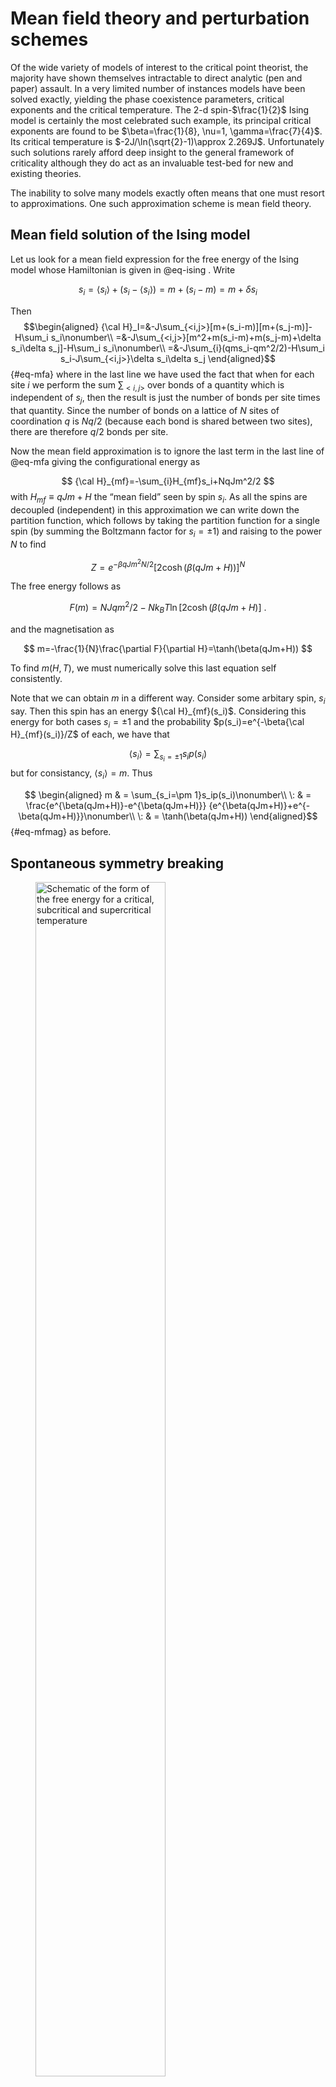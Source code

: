 


# Mean field theory and perturbation schemes

Of the wide variety of models of interest to the critical point
theorist, the majority have shown themselves intractable to direct
analytic (pen and paper) assault. In a very limited number of instances
models have been solved exactly, yielding the phase coexistence
parameters, critical exponents and the critical temperature. The 2-d
spin-$\frac{1}{2}$ Ising model is certainly the most celebrated such
example, its principal critical exponents are found to be
$\beta=\frac{1}{8}, \nu=1, \gamma=\frac{7}{4}$. Its critical temperature
is $-2J/\ln(\sqrt{2}-1)\approx 2.269J$. Unfortunately such solutions
rarely afford deep insight to the general framework of criticality
although they do act as an invaluable test-bed for new and existing
theories.

The inability to solve many models exactly often means that one must
resort to approximations. One such approximation scheme is mean field
theory.

## Mean field solution of the Ising model {#sec:mfising}

Let us look for a mean field expression for the free energy of the Ising
model whose Hamiltonian is given in @eq-ising .
Write

$$s_i=\langle s_i\rangle+(s_i-\langle s_i\rangle)=m+(s_i-m)=m+\delta s_i$$

Then $$\begin{aligned}
{\cal H}_I=&-J\sum_{<i,j>}[m+(s_i-m)][m+(s_j-m)]-H\sum_i s_i\nonumber\\
=&-J\sum_{<i,j>}[m^2+m(s_i-m)+m(s_j-m)+\delta s_i\delta s_j]-H\sum_i s_i\nonumber\\
=&-J\sum_{i}(qms_i-qm^2/2)-H\sum_i s_i-J\sum_{<i,j>}\delta s_i\delta s_j 
\end{aligned}$$ {#eq-mfa}
where in the last line we have used the fact that when
for each site $i$ we perform the sum $\sum_{<i,j>}$ over bonds of a
quantity which is independent of $s_j$, then the result is just the
number of bonds per site times that quantity. Since the number of bonds
on a lattice of $N$ sites of coordination $q$ is $Nq/2$ (because each
bond is shared between two sites), there are therefore $q/2$ bonds per
site.

Now the mean field approximation is to ignore the last term in the last line of @eq-mfa giving the configurational energy as

$$
{\cal H}_{mf}=-\sum_{i}H_{mf}s_i+NqJm^2/2
$$ 
with $H_{mf}\equiv qJm+ H$ the "mean field" seen by spin $s_i$. As all the spins are decoupled
(independent) in this approximation we can write down the partition
function, which follows by taking the partition function for a single
spin (by summing the Boltzmann factor for $s_i=\pm 1$) and raising to
the power $N$ to find

$$
Z=e^{-\beta qJm^2N/2}[2\cosh(\beta(qJm+H))]^N
$$

The free energy follows as

$$F(m)=NJqm^2/2-Nk_BT\ln[2\cosh(\beta (qJm+H)]\:.$$

and the magnetisation as

$$
m=-\frac{1}{N}\frac{\partial F}{\partial H}=\tanh(\beta(qJm+H))
$$

To find $m(H,T)$, we must numerically solve this last equation self
consistently.

Note that we can obtain $m$ in a different way. Consider some arbitary
spin, $s_i$ say. Then this spin has an energy ${\cal H}_{mf}(s_i)$.
Considering this energy for both cases $s_i=\pm 1$ and the probability
$p(s_i)=e^{-\beta{\cal H}_{mf}(s_i)}/Z$ of each, we have that

$$\langle s_i\rangle=\sum_{s_i=\pm 1}s_ip(s_i)$$ but for consistancy,
$\langle s_i\rangle=m$. Thus

$$
\begin{aligned}
m & = \sum_{s_i=\pm 1}s_ip(s_i)\nonumber\\
 \: & = \frac{e^{\beta(qJm+H)}-e^{\beta(qJm+H)}} {e^{\beta(qJm+H)}+e^{-\beta(qJm+H)}}\nonumber\\
 \: & = \tanh(\beta(qJm+H))
\end{aligned}$${#eq-mfmag} as before.

## Spontaneous symmetry breaking {#sec-breaking}

 ![Schematic of the form of the free energy for a critical, subcritical and supercritical temperature](Figs/freeenergy_color.png){width=70%  #fig-freeenergy}


This mean field analysis reveals what is happening in the Ising model
near the critical temperature $T_c$.
@fig-freeenergy shows sketches for $\beta F(m)/N$ as a
function of temperature, where for f simplicity we restrict attention to
$H=0$. In this case $F(m)$ is symmetric in $m$, Moreover, at high $T$,
the entropy dominates and there is a single minimum in $F(m)$ at $m=0$.
As $T$ is lowered, there comes a point ($T=T_c=qJ/k_B$) where the
curvature of $F(m)$ at the origin changes sign; precisely at this point

$$\frac{\partial^2 F}{\partial m^2}=0.$$ At lower temperature, there are
instead two minima at nonzero $m=\pm m^\star$, where the *equilibrium
magnetisation* $m^\star$ is the positive root (calculated explicitly
below) of

$$m^\star=\tanh(\beta Jqm^\star)= \tanh(\frac{m^\star T_c}{T})$$ The
point $m=0$ which remains a root of this equation, is clearly an
unstable point for $T<T_c$ (since $F$ has a maximum there).

This is an example of spontaneous symmetry breaking. In the absence of
an external field, the Hamiltonian (and therefore the free energy) is
symmetric under $m\to -m$. Accordingly, one might expect the actual
state of the system to also show this symmetry. This is true at high
temperature, but spontaneously breaks down at low ones. Instead there
are a pair of ferromagnetic states (spins mostly up, or spins mostly
down) which -- by symmetry-- have the same free energy, lower than the
unmagnetized state.

## Phase diagram

The resulting zero-field magnetisation curve $m(T,H=0)$ looks like
@fig-isingmag.

 ![Phase diagram of a simple magnet in the $m$-$T$ plane.](Figs/isingmag_new.png){width=70% fig-align="center" #fig-isingmag}


This shows the sudden change of behaviour at $T_c$ (phase transition).
For $T<T_c$ it is arbitrary which of the two roots $\pm m^\star$ is
chosen; typically it will be different in different parts of the sample
(giving macroscopic "magnetic domains"). But this behaviour with
temperature is *qualitatively modified* by the presence of a field $H$,
however small. In that case, there is always a slight magnetization,
even far above $T_c$ and the curves becomes smoothed out, as shown.
There is no doubt which root will be chosen, and no sudden change of the
behaviour (no phase transition). Spontaneous symmetry breaking does not
occur, because the symmetry is already broken by $H$. (The curve $F(m)$
is lopsided, rather than symmetrical about $m=0$.)

On the other hand, if we sit below $T_c$ in a positive field (say) and
gradually reduce $H$ through zero so that it becomes negative, there is
a *very* sudden change of behaviour at $h=0$: the equilibrium state
jumps discontinuously from $m=m^\star$ to $m=-m^\star$.


 ![Phase diagram of a simple magnet in the $H$-$T$ plane.](Figs/isingpdH.png){width=70% #fig-isingpdH}

This is called a first order phase transition as opposed to the "second
order" or continuous transition that occurs at $T_c$ in zero field. The
definitions are:

*First order transition:* magnetisation (or similar order parameter)
depends discontinuously on a field variable (such as $h$ or $T$).

*Continuous transition:* Change of functional form, but no discontinuity
in $m$; typically, however, $(\partial m/\partial T)_h$ (or similar) is
either discontinuous, or diverges with an integrable singularity.

In this terminology, we can say that the phase diagram of the magnet in
the $H,T$ plane shows a line of first order phase transitions,
terminating at a continuous transition, which is the critical point.


::: {.callout-caution collapse="true"}
## Aside on Quantum Criticality

In some magnetic systems such as $CePd_2Si_2$, one can, by applying
pressure or altering the chemical composition, depress the critical
temperature all the way to abolute zero! This may seem counterintuitive,
after all at $T=0$ one should expect perfect ordering, not the large
fluctuations that accompany criticality. It turns out that the source of
the fluctuations that drive the system critical is zero point motion
associated with the Heisenberg uncertainty principle. Quantum
criticality is a matter of ongoing active research, and open questions
concern the nature of the phase diagrams and the relationship to
superconductivity. Although the subject goes beyond the scope of this
course, there is an accessible article [here](https://arxiv.org/abs/1102.4628) if
you want to learn more.

:::

## A closer look: critical exponents

Let us now see how we can calculate critical exponents within the mean
field approximation.

### Zero H solution and the order parameter exponent

In zero field

$$m=\tanh(\frac{mT_c}{T})$$ where $T_c=qJ/k_B$ is the critical
temperature at which $m$ first goes to zero.

We look for a solution where $m$ is small ($\ll 1$). Expanding the tanh
function and replacing $\beta=(k_BT)^{-1}$ yields

$$m=\frac{mT_c}{T}-\frac{1}{3}\left(\frac{mT_c}{T} \right)^3 +O(m^5)\:.$$
Then $m=0$ is one solution. The other solution is given by

$$m^2=3\left(\frac{T}{T_c} \right)^3\left(\frac{T_c}{T} -1\right)$$

Now, considering temperatures close to $T_c$ to guarantee small $m$, and
employing the reduced temperature $t=(T-T_c)/T_c$, one finds

$$m^2\simeq -3t$$

Hence

$$\begin{aligned}
m= 0  &    ~~~\textrm{for } T>T_c \:\:\:  \textrm{ since~otherwise~{\it m}~imaginary}\nonumber\\
m= \pm\sqrt{-3t} & ~~\textrm{ for}  \:\:\: T<T_c ~~\textrm{ real}
\end{aligned} $${#eq-mbeta}
This result implies that (within the mean field
approximation) the critical exponent $\beta=1/2$.

### Finite (but small) field solution: the susceptibility exponent {#sec:closerlook}

In a finite, but small field we can expand @eq-mfmag thus:

$$m=\frac{mT_c}{T}-\frac{1}{3}\left(\frac{mT_c}{T} \right)^3 +\frac{H}{kT}$$

Consider now the isothermal susceptibility

\begin{aligned}
\chi  \equiv & \left(\frac{\partial m}{\partial H}\right)_T\\
      =     & \frac{T_c}{T}\chi - \left(\frac{T_c}{T}\right)^3 \chi m^2 + \frac{1}{k_BT}  
\end{aligned}

Then

$$\chi \left[ 1-\frac{T_c}{T} +\left(\frac{T_c}{T}\right)^3m^2  \right]=\frac{1}{k_BT}$$

Hence near $T_c$

$$\chi=\frac{1}{k_BT_c}\left(\frac{1}{t+m^2}\right)$$

Then using the results of @eq-mbeta

\begin{aligned}
\chi= (k_BT_ct)^{-1} & \textrm{ for} ~~~ T> T_c \\
\chi= (-2k_BT_ct)^{-1} & \textrm{ for}  ~~~T \le T_c 
\end{aligned} 
where one has to take the non-zero value for $m$ below
$T_c$ to ensure +ve $\chi$, i.e. thermodynamic stability. This result
implies that (within the mean field approximation) the critical exponent
$\gamma=1$.

The schematic behaviour of the Ising order parameter and susceptibility
are shown in @fig-mfsum (a) and (b) respectively.

::: {#fig-mfsum layout-ncol=2}

 ![Mean field behaviour of the Ising magnetisation  (schematic)](Figs/mf_mag.png){width=100% fig-align="center" #fig-mfsum}

 ![Mean field behaviour of the Ising susceptibility (schematic)](Figs/mf_chi.png){width=100% fig-align="center" #fig-mfsum}

:::

## Landau theory {#sec-landau-theory}

Landau theory is a slightly more general type of mean field theory than
that discussed in the previous subsection because it is not based on a
particular microscopic model. Its starting point is the Helmholtz free
energy, which Landau asserted can be written in terms of
power series expansion of the order parameter $\phi$:

$$
F_(\phi)=\sum_{i=0}^{\infty}a_i\phi^i
$$
The equilibrium value of $\rho$ is that which minimises the Landau free energy.

::: {.callout-caution collapse="true"}
## A note on order parameters

We have already seen examples of these in earlier sections, e.g., for the liquid-gas transition this was
$$
\rho_{liq} - \rho_{gas}: \quad \textrm{difference in density of two coexisting phases},
$$
while for the Ising magnet it is the magnetisation $m$. Both quantities vanish at the critical point.
These are examples of *scalar* order parameters – a single number is required to represent the degree of order ($n = 1$).

In the absence of a symmetry-breaking field, the Landau free-energy density $f_L$ must have symmetry $f_L(-\phi) = f_L(\phi)$ (Ising case).

For some other systems, $n$ component vectors are required in order to represent the order:

$$
\boldsymbol{\phi} = (\phi_1, \phi_2, \dots, \phi_n)
$$

Then $f_L(\boldsymbol{\phi})$ should be symmetric under $O(n)$ rotations in $n$-component $\phi$-space.

The table below lists examples of order parameters for various physical systems.



| Physical System                        | Order Parameter $\varphi$                                 | Symmetry Group |
|----------------------------------------|-----------------------------------------------------------|----------------|
| Uniaxial (Ising) ferromagnet           | Magnetisation per spin, $m$                               | $O(1)$         |
| Fluid (liquid-gas)                     | Density difference, $\rho - \rho_c$                       | $O(1)$         |
| Liquid mixtures                        | Concentration difference, $c - c_c$                       | $O(1)$         |
| Binary (AB) alloy (e.g., $\beta$-brass)| Concentration of one of the species, $c$                  | $O(1)$         |
| Isotropic (vector) ferromagnet         | $n$-component magnetisation, $\mathbf{m} = (m_1, m_2, \dots, m_n)$ | $O(n)$         |
|                                        | $n = 2$: *xy* model                                       | $O(2)$         |
|                                        | $n = 3$: Heisenberg model                                 | $O(3)$         |
| Superfluid He$^4$                      | Macroscopic condensate wavefunction, $\Psi$               | $O(2)$         |
| Superconductor (*s*-wave)              | Macroscopic condensate wavefunction, $\Psi$               | $O(2)$         |
| Nematic liquid crystal                 | Orientational order, $\langle P_2(\cos \theta)\rangle$    |                |
| Smectic A liquid crystal               | 1-dimensional periodic density                            |                |
| Crystal                                | 3-dimensional periodic density                            |                |


**Notes:**

* In **superfluid** $^4He$ the order parameter is 
$$
\Psi = |\Psi| e^{i\theta},
$$
the *complex wavefunction* of the macroscopic condensate. Both the amplitude $|\Psi|$ and phase $\theta$ must be specified, so this corresponds to $n = 2$.  
**Superconductors** also correspond to $n = 2$.

* In a **nematic** liquid crystal, the *orientational* order parameter is
$$
\langle P_2(\cos \theta) \rangle \equiv \frac{1}{2}\langle 3\cos^2 \theta - 1\rangle,
$$
where $\theta$ is the angle a molecule makes with the average direction of the long axes of the molecules (known as the *director* $\hat{n}$).
Rotational symmetry is broken. For the case of an $n$ component vector, the free energy should be a function of:
$$
\phi^2 \equiv |\boldsymbol{\phi}|^2 = \phi_1^2 + \phi_2^2 + \dots + \phi_n^2 = \sum_{i=1}^n \phi_i^2
$$
in the absence of a symmetry breaking field. Rotational symmetry is incorporated into the theory.


::: {#fig-mfsum layout-ncol=2}

 ![Schematic of the isotropic liquid phase of a system of elongated molcules.](Figs/isotropic-LC.png){width=50% fig-align="center" #fig-isotropic}


 ![Schematic of the nematic liquid phase of a system elongated molcules. This phase has uniaxial ordering.](Figs/nematic-LC.png){width=50% fig-align="center" #fig-isotropic}

Isotropic and uniaxially ordered (nematic) phases of liquid crystal molecules.  

:::


:::


To exemplify the approach, let us specialise to the case of a ferromagnet where $\phi=m$, the magnetisation and write the Landau free energy
as

$$
F(m)=F_0+a_2m^2+a_4m^4
$${#eq-landau}

Here only the terms compatible with the order parameter symmetry are
included in the expansion and we truncate the series at the 4th power because this is all that is necessary to yield the essential phenomenology.
On symmetry grounds, the free energy of a ferromagnet should be invariant under a reversal of the sign of the
magnetisation. Terms linear and cubic in $m$ are not invariant under
$m\to -m$, and so do not feature.

One can understand how the Landau free energy can give rise to a
critical point and coexistence values of the magnetisation, by plotting $F(m)$ for various values of $a_2$ with
$a_4$ assumed positive (which ensures that the magnetisation remains
bounded). This is shown in the following movie:


<!--
This is shown in @fig-landau.
This is shown in the movie below. For $a_2>0$ there is a single mimimum in $F(m)$ at $m=0$ and the system is in the disordered (paramagnetic) phase.
For $a_2=0$, one has $\frac{d^2F}{dm^2}=0$ corresponding to a critical point. As $a_2$ turns negative, a double well structure emerges, with the positions
of the minima marking the coexistence magnetisation values, and thus tracing out the coexistence curve.


 ![Form of the Landau Free energy for a selection of values of the $a_2$ parameter.](Figs/landau_free_energy.png){width=70% fig-align="center" #fig-landau}
-->


{{< video Movies/landau_free_energy_evolution.mp4 title="Varying a2 from positive to negative">}}


The situation is qualitatively similar to that discussed in @sec-breaking.
Thermodynamics tells us that the system adopts the state of lowest free
energy. From the movie, we see that for $a_2>0$, the system will have
$m=0$, i.e. will be in the disordered (or paramagnetic) phase. For
$a_2<0$, the minimum in the free energy occurs at a finite value of $m$,
indicating that the ordered (ferromagnetic) phase is the stable one. In
fact, the physical (up-down) spin symmetry built into $F$ indicates that
there are two equivalent stable states at $m=\pm m^\star$. $a_2=0$
corresponds to the critical point which marks the border between the
ordered and disordered phases. Note that it is an inflexion point, so has $\frac{d^2F}{dm^2}=0$.

Clearly $a_2$ controls the deviation from the critical temperature, and
accordingly we may write

$$a_2=\tilde{a_2} t$$ where $t$ is the reduced temperature. Thus we see that the trajectory of the minima as a function of $a_2<0$
in the above movie effective traces out the coexistence curve in the $m-T$ plane.

We can now attempt to calculate critical exponents. Restricting
ourselves first to the magnetisation exponent $\beta$ defined by
$m=t^\beta$, we first find the equilibrium magnetisation, corresponding
to the minimum of the Landau free energy:

$$
\frac{dF}{dm}=2\tilde{a_2} tm+4a_4m^3=0
$${#eq-minimize}

which implies

$$m\propto (-t)^{1/2},$$ so $\beta=1/2$, which is again a mean field
result.

Likewise we can calculate the effect of a small field $H$ if we sit at
the critical temperature $T_c$. Since $a_2=0$, we have

$$F(m)=F_0+a_4m^4-Hm$$

$$\frac{\partial F}{\partial m}=0 \Rightarrow m(H,T_c)=\left(\frac{H}{4a_4}\right)^{1/3}$$

or

$$H \sim m^\delta ~~~~~ \delta=3$$ which defines a second
critical exponent.

Note that at the critical point, a small applied field causes a very big
increase in magnetisation; formally, $(\partial m/\partial H)_T$ is
infinite at $T=T_c$.

A third critical exponent can be defined from the magnetic
susceptibility at zero field

$$\chi=\left(\frac{\partial m}{\partial H}\right)_{T,V} \sim |T-T_c|^{-\gamma}$$

*Exercise*: Show that the Landau expansion predicts $\gamma=1$.

Finally we define a fourth critical exponent via the variation of the
heat capacity (per site or per unit volume) $C_H$, in fixed external
field $H=0$:

$$C_H \sim |T-T_c|^{-\alpha}$$

By convention, $\alpha$ is defined to be positive for systems where
there is a *divergence* of the heat capacity at the critical point (very
often the case). The heat capacity can be calculated from

$$C_H =-T\frac{\partial^2 F}{\partial T^2}$$

From the minimization over $m$ @#eq-minimize one finds (*exercise*: check this)

\begin{aligned}
F = & 0 ~~~~T>T_c\nonumber\\
F = & -a_2^2/4a_4 ~~~~ T < T_c
\end{aligned} 
Using the fact that $a_2$ varies linearly with $T$, we have

\begin{aligned}
C_H =& 0 ~~~~ T\to T_c^+\nonumber\\
C_H =& \frac{T\tilde a_2^2}{2a_4} ~~~~ T \to T_c^-\:,
\end{aligned} 
which is actually a step discontinuity in specific heat.
Since for positive $\alpha$ the heat capacity is divergent, and for
negative $\alpha$ it is continuous, this behaviour formally corresponds
to $\alpha=0$

## Shortcomings of mean field theory

While mean field theories provide a useful route to understanding
qualitatively the phenomenology of phase transitions, in real
ferromagnets, as well as in more sophisticated theories, the critical
exponents are not the simple fraction and integers found here. This
failure of mean field theory to predict the correct exponents is of
course traceable to their neglect of correlations. In later sections we
shall start to take the first steps to including the effects of long
range correlations.

:::: center
::: {#tab-exponents}
  ----------------------------------- --------------- ---------- --------------- -------------------
                 $\:$                   Mean Field      $d=1$         $d=2$             $d=3$
    Critical temperature $k_BT/qJ$          $1$          $0$        $0.5673$           $0.754$
   Order parameter exponent $\beta$    $\frac{1}{2}$      \-      $\frac{1}{8}$   $0.325 \pm 0.001$
   Susceptibility exponent $\gamma$         $1$        $\infty$   $\frac{7}{4}$   $1.24 \pm 0.001$
   Correlation length exponent $\nu$   $\frac{1}{2}$   $\infty$        $1$         $0.63\pm 0.001$
  ----------------------------------- --------------- ---------- --------------- -------------------

  : Comparison of true Ising critical exponents with their mean field
  theory predictions in a number of dimensions.
:::

::::